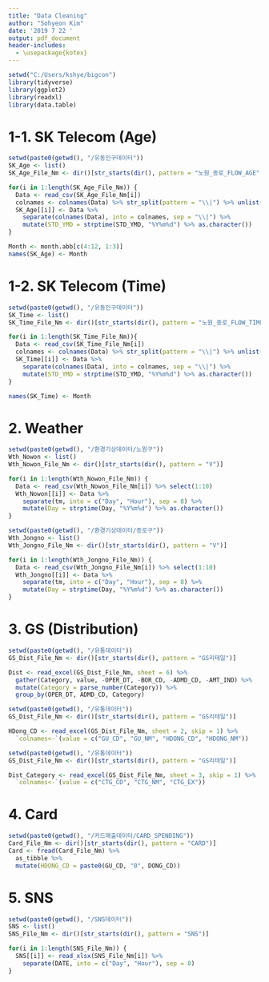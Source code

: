 ```yaml
---
title: "Data Cleaning"
author: "Sohyeon Kim"
date: '2019 7 22 '
output: pdf_document
header-includes:
  - \usepackage{kotex}
---
```



```r
setwd("C:/Users/kshye/bigcon")
library(tidyverse)
library(ggplot2)
library(readxl)
library(data.table)
```


# 1-1. SK Telecom (Age)

```r
setwd(paste0(getwd(), "/유동인구데이터"))
SK_Age <- list()
SK_Age_File_Nm <- dir()[str_starts(dir(), pattern = "노원_종로_FLOW_AGE")]

for(i in 1:length(SK_Age_File_Nm)) {
  Data <- read_csv(SK_Age_File_Nm[i])
  colnames <- colnames(Data) %>% str_split(pattern = "\\|") %>% unlist()
  SK_Age[[i]] <- Data %>% 
    separate(colnames(Data), into = colnames, sep = "\\|") %>%
    mutate(STD_YMD = strptime(STD_YMD, "%Y%m%d") %>% as.character())
}

Month <- month.abb[c(4:12, 1:3)]
names(SK_Age) <- Month
```


# 1-2. SK Telecom (Time)

```r
setwd(paste0(getwd(), "/유동인구데이터"))
SK_Time <- list()
SK_Time_File_Nm <- dir()[str_starts(dir(), pattern = "노원_종로_FLOW_TIME")]

for(i in 1:length(SK_Time_File_Nm)){
  Data <- read_csv(SK_Time_File_Nm[i])
  colnames <- colnames(Data) %>% str_split(pattern = "\\|") %>% unlist()
  SK_Time[[i]] <- Data %>%
    separate(colnames(Data), into = colnames, sep = "\\|") %>% 
    mutate(STD_YMD = strptime(STD_YMD, "%Y%m%d") %>% as.character())
}

names(SK_Time) <- Month
```

# 2. Weather

```r
setwd(paste0(getwd(), "/환경기상데이터/노원구"))
Wth_Nowon <- list()
Wth_Nowon_File_Nm <- dir()[str_starts(dir(), pattern = "V")]

for(i in 1:length(Wth_Nowon_File_Nm)) {
  Data <- read_csv(Wth_Nowon_File_Nm[i]) %>% select(1:10)
  Wth_Nowon[[i]] <- Data %>%
    separate(tm, into = c("Day", "Hour"), sep = 8) %>%
    mutate(Day = strptime(Day, "%Y%m%d") %>% as.character())
}
```

```r
setwd(paste0(getwd(), "/환경기상데이터/종로구"))
Wth_Jongno <- list()
Wth_Jongno_File_Nm <- dir()[str_starts(dir(), pattern = "V")]

for(i in 1:length(Wth_Jongno_File_Nm)) {
  Data <- read_csv(Wth_Jongno_File_Nm[i]) %>% select(1:10)
  Wth_Jongno[[i]] <- Data %>%
    separate(tm, into = c("Day", "Hour"), sep = 8) %>%
    mutate(Day = strptime(Day, "%Y%m%d") %>% as.character())
}
```

# 3. GS (Distribution)



```r
setwd(paste0(getwd(), "/유통데이터"))
GS_Dist_File_Nm <- dir()[str_starts(dir(), pattern = "GS리테일")]

Dist <- read_excel(GS_Dist_File_Nm, sheet = 6) %>%
  gather(Category, value, -OPER_DT, -BOR_CD, -ADMD_CD, -AMT_IND) %>%
  mutate(Category = parse_number(Category)) %>%
  group_by(OPER_DT, ADMD_CD, Category)
```

```r
setwd(paste0(getwd(), "/유통데이터"))
GS_Dist_File_Nm <- dir()[str_starts(dir(), pattern = "GS리테일")]

HDong_CD <- read_excel(GS_Dist_File_Nm, sheet = 2, skip = 1) %>%
  `colnames<-`(value = c("GU_CD", "GU_NM", "HDONG_CD", "HDONG_NM"))
```

```r
setwd(paste0(getwd(), "/유통데이터"))
GS_Dist_File_Nm <- dir()[str_starts(dir(), pattern = "GS리테일")]

Dist_Category <- read_excel(GS_Dist_File_Nm, sheet = 3, skip = 1) %>%
  `colnames<-`(value = c("CTG_CD", "CTG_NM", "CTG_EX"))
```



# 4. Card

```r
setwd(paste0(getwd(), "/카드매출데이터/CARD_SPENDING"))
Card_File_Nm <- dir()[str_starts(dir(), pattern = "CARD")]
Card <- fread(Card_File_Nm) %>%
  as_tibble %>%
  mutate(HDONG_CD = paste0(GU_CD, "0", DONG_CD))
```

# 5. SNS

```r
setwd(paste0(getwd(), "/SNS데이터"))
SNS <- list()
SNS_File_Nm <- dir()[str_starts(dir(), pattern = "SNS")]

for(i in 1:length(SNS_File_Nm)) {
  SNS[[i]] <- read_xlsx(SNS_File_Nm[i]) %>% 
    separate(DATE, into = c("Day", "Hour"), sep = 8)
}
```










